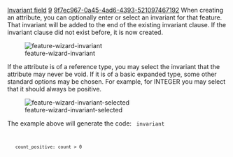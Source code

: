 [[Property:title|Invariant field]]
[[Property:weight|9]]
[[Property:uuid|9f7ec967-0a45-4ad6-4393-521097467192]]
When creating an attribute, you can optionally enter or select an invariant for that feature. That invariant will be added to the end of the existing invariant clause. If the invariant clause did not exist before, it is now created.


[[Image:feature-wizard-invariant]]


If the attribute is of a reference type, you may select the invariant that the attribute may never be void. If it is of a basic expanded type, some other standard options may be chosen. For example, for <eiffel>INTEGER</eiffel> you may select that it should always be positive. 


[[Image:feature-wizard-invariant-selected]] 


The example above will generate the code:
<code>
invariant
    count_positive: count > 0
</code>





